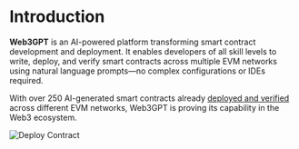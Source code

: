 
# Introduction

**Web3GPT** is an AI-powered platform transforming smart contract development and deployment. It enables developers of all skill levels to write, deploy, and verify smart contracts across multiple EVM networks using natural language prompts—no complex configurations or IDEs required.

With over 250 AI-generated smart contracts already [deployed and verified](https://base-sepolia.blockscout.com/address/0x999FB21A651cFbB4059C5d0c2fA561E9A6354999) across different EVM networks, Web3GPT is proving its capability in the Web3 ecosystem.

<Bleed>![Deploy Contract](/assets/deploy-contract-splash.png)</Bleed>

